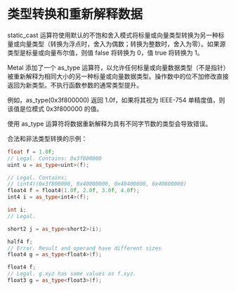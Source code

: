 # 类型转换和重新解释数据

<OrigninalPDF title="2.20 Type Conversions and Re-interpreting Data" />

static_cast 运算符使用默认的不饱和舍入模式将标量或向量类型转换为另一种标量或向量类型（转换为浮点时，舍入为偶数；转换为整数时，舍入为零）。如果源类型是标量或向量布尔值，则值 false 将转换为 0，值 true 将转换为 1。

Metal 添加了一个 as_type 运算符，以允许任何标量或向量数据类型（不是指针）被重新解释为相同大小的另一种标量或向量数据类型。操作数中的位不加修改直接返回为新类型。不执行函数参数的通常类型提升。

例如，as_type(0x3f800000) 返回 1.0f，如果将其视为 IEEE-754 单精度值，则该值是位模式 0x3f800000 的值。

使用 as_type 运算符将数据重新解释为具有不同字节数的类型会导致错误。

合法和非法类型转换的示例：

```cpp
float f = 1.0f;
// Legal. Contains: 0x3f800000
uint u = as_type<uint>(f);

// Legal. Contains:
// (int4)(0x3f800000, 0x40000000, 0x40400000, 0x40800000)
float4 f = float4(1.0f, 2.0f, 3.0f, 4.0f);
int4 i = as_type<int4>(f);

int i;
// Legal.

short2 j = as_type<short2>(i);

half4 f;
// Error. Result and operand have different sizes
float4 g = as_type<float4>(f);

float4 f;
// Legal. g.xyz has same values as f.xyz.
float3 g = as_type<float3>(f);
```
